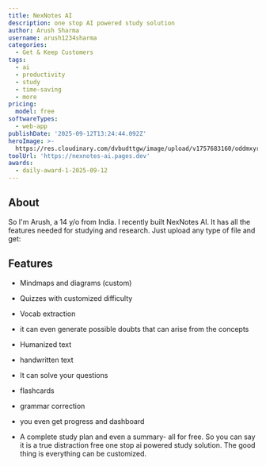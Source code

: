---
title: NexNotes AI
description: one stop AI powered study solution
author: Arush Sharma
username: arush1234sharma
categories:
  - Get & Keep Customers
tags:
  - ai
  - productivity
  - study
  - time-saving
  - more
pricing:
  model: free
softwareTypes:
  - web-app
publishDate: '2025-09-12T13:24:44.092Z'
heroImage: >-
  https://res.cloudinary.com/dvbudttgw/image/upload/v1757683160/oddmxyrazeiky5huxemh.png
toolUrl: 'https://nexnotes-ai.pages.dev'
awards:
  - daily-award-1-2025-09-12
---
 ## About
So I'm Arush, a 14 y/o from India. I recently built NexNotes Al. It has all the features needed for studying and research. Just upload any type of file and get:
## Features

- Mindmaps and diagrams (custom)

-  Quizzes with customized difficulty

-  Vocab extraction

-  it can even generate possible doubts that can arise from the concepts

- Humanized text

- handwritten text

- It can solve your questions

- flashcards

- grammar correction

-  you even get progress and dashboard

- A complete study plan and even a summary- all for free. So you can say it is a true distraction free one stop ai powered study solution. The good thing is everything can be customized.

